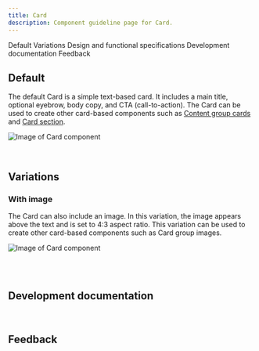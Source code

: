 ```yaml
---
title: Card
description: Component guideline page for Card.
---
```



<ComponentDescription name="Card" type="ui" />

<AnchorLinks>

<AnchorLink>Default</AnchorLink>
<AnchorLink>Variations</AnchorLink>
<AnchorLink>Design and functional specifications</AnchorLink>
<AnchorLink>Development documentation</AnchorLink>
<AnchorLink>Feedback</AnchorLink>

</AnchorLinks>

## Default
The default Card is a simple text-based card. It includes a main title, optional eyebrow, body copy, and CTA (call-to-action). The Card can be used to create other card-based components such as [Content group cards](https://www.ibm.com/standards/web/carbon-for-ibm-dotcom/components/content-group-cards) and [Card section](https://www.ibm.com/standards/web/carbon-for-ibm-dotcom/components/card-section).

<Row>
<Column colMd={8} colLg={8}>

![Image of Card component](../../images/component/card/card-component-default.jpg)

</Column>
</Row>

<br />

## Variations

### With image
The Card can also include an image. In this variation, the image appears above the text and is set to 4:3 aspect ratio. This variation can be used to create other card-based components such as Card group images.

<Row>
<Column colMd={8} colLg={8}>

![Image of Card component](../../images/component/card/card-component-image.jpg)

</Column>
</Row>

<br />

<SpecLinks name="Card" designLink="https://ibm.box.com/s/hgvu48r1fv2ga2h0yn3qshrtxjc71vch" />

<br />

## Development documentation

<ComponentStatus name="Card" type="ui" />


<br />

## Feedback

<ComponentFeedback />
